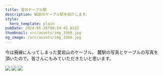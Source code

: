 ```yaml
---
title: 昔のケーブル駅
description: 戦前のケーブル駅を紹介します。
style:
  hero_template: plain
pubDate: 2024-05-26T08:54:42.012Z
thumbnail: src/assets/img_3368.jpg
og_image: /src/assets/img_3368.jpg
---
```

今は廃線にんってしまった愛宕山のケーブル。
麓駅の写真とケーブルの写真を頂いたので。皆さんにもみていただきたいと思います。

![](/src/assets/img_3366.jpg)
![](/src/assets/img_3367.jpg)
![](/src/assets/img_3368.jpg)
